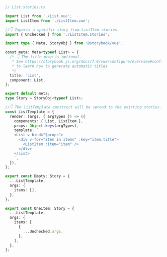 ```ts
// List.stories.ts

import List from './List.vue';
import ListItem from './ListItem.vue';

//👇 Imports a specific story from ListItem stories
import { Unchecked } from './ListItem.stories';

import type { Meta, StoryObj } from '@storybook/vue';

const meta: Meta<typeof List> = {
  /* 👇 The title prop is optional.
   * See https://storybook.js.org/docs/7.0/vue/configure/overview#configure-story-loading
   * to learn how to generate automatic titles
   */
  title: 'List',
  component: List,
};

export default meta;
type Story = StoryObj<typeof List>;

//👇 The ListTemplate construct will be spread to the existing stories.
const ListTemplate = {
  render: (args, { argTypes }) => ({
    components: { List, ListItem },
    props: Object.keys(argTypes),
    template: `
    <List v-bind="$props">
      <div v-for="item in items" :key="item.title">
        <ListItem :item="item" />
      </div>
    </List>
    `,
  }),
};

export const Empty: Story = {
  ...ListTemplate,
  args: {
    items: [],
  },
};

export const OneItem: Story = {
  ...ListTemplate,
  args: {
    items: [
      {
        ...Unchecked.args,
      },
    ],
  },
};
```
